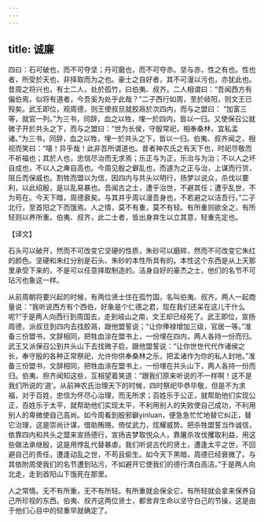 ```yaml
---
---
---
```

title: 诚廉
---



四曰：石可破也，而不可夺坚；丹可磨也，而不可夺赤。坚与赤，性之有也。性也者，所受於天也，非择取而为之也。豪士之自好者，其不可漫以污也，亦犹此也。昔周之将兴也，有士二人，处於孤竹，曰伯夷、叔齐。二人相谓曰：“吾闻西方有偏伯焉，似将有道者，今吾奚为处乎此哉？”二子西行如周，至於岐阳，则文王已殁矣。武王即位，观周德，则王使叔旦就胶鬲於次四内，而与之盟曰： “加富三等，就官一列。”为三书，同辞，血之以牲，埋一於四内，皆以一归。又使保召公就微子开於共头之下，而与之盟曰：“世为长侯，守殷常祀，相奉桑林，宜私孟诸。”为三书，同辞，血之以牲，埋一於共头之下，皆以一归。伯夷、叔齐闻之，相视而笑曰：“嘻！异乎哉！此非吾所谓道也。昔者神农氏之有天下也，时祀尽敬而不祈福也；其於人也，忠信尽治而无求焉；乐正与为正，乐治与为治；不以人之坏自成也，不以人之庳自高也。今周见殷之僻乱也，而遽为之正与治，上谋而行货，阻丘而保威也。割牲而盟以为信，因四内与共头以明行，扬梦以说众，杀伐以要利，以此绍殷，是以乱易暴也。吾闻古之士，遭乎治世，不避其任；遭乎乱世，不为苟在。今天下暗，周德衰矣。与其并乎周以漫吾身也，不若避之以洁吾行。”二子北行，至首阳之下而饿焉。人之情，莫不有重，莫不有轻。有所重则欲全之，有所轻则以养所重。伯夷、叔齐，此二士者，皆出身弃生以立其意，轻重先定也。

【译文】

石头可以破开，然而不可改变它坚硬的性质，朱砂可以磨碎，然而不可改变它朱红的颜色。坚硬和朱红分别是石头、朱砂的本性所具有的。本性这个东西是从上天那里承受下来的，不是可以任意择取制造的。洁身自好的豪杰之士，他们的名节不可玷污也象这一样。

从前周朝将要兴起的时候，有两位贤士住在孤竹国，名叫伯夷、叔齐。两人一起商量说：“我听说西方有个西伯，好象是个仁德之君，现在我们还呆在这儿干什么呢?”于是两人向西行到周国去，走到岐山之南，文王却已经死了。武王即位，宣扬周德，派叔旦到四内去找胶鬲，跟他盟誓说；“让你俸禄增加三级，官居一等。”准备三份盟书，文辞相同，把牲血涂在盟书上，一份埋在四内，两人各持一份而归。武王又派保召公到共头山下去找微子启，跟他盟誓说：“让你世世代代作诸侯之长，奉守殷的各种正常祭祀，允许你供奉桑林之乐，把孟诸作为你的私人封地。”准备三份盟书，文辞相同，把牲血涂在盟书上，一份埋在共头山下，两人各持一份而归。伯夷、担齐闻知这些，互相望着笑道：“跟我们原来听说的不一样啊！这不是我们所说的‘道’。从前神农氏治理天下的时候，四时祭祀毕恭毕敬，但是不为求福，对于百姓，忠信为怀尽心治理，而无所求；百姓乐于公正，就帮助他们实现公正，百姓乐于太平，就帮助他们实现太平，不利用别人的失败使自己成功，不利用别人的卑微使自己高尚。如今周看到殷邪僻yinluan，便急急忙忙地替它纠正，替它治理，这是崇尚计谋，借助贿赂，倚仗武力，炫耀威势。把杀牲盟誓当作诚信，依靠四内和共头之盟来宣扬德行，宣扬吉梦取悦众人，靠屠杀攻伐攫取利益，用这些做法承继殷，这是用悖乱代替暴虐。我们听说古代的贤土，遭逢太平之世，不回避自己的责任，遭逢动乱之世，不苟且偷生。如今天下黑暗，周德已经衰微了。与其依附周使我们的名节遭到玷污，不如避开它使我们的德行清白高洁。”于是两人向北走，走到首阳山下饿死在那里。

人之常情。无不有所重，无不有所轻。有所重就会保全它，有所轻就会拿来保养自己所珍视的东西。伯夷、叔齐这两位贤士，都舍弃生命以坚守白己的节操，这是由于他们心目中的轻重早就确定了。